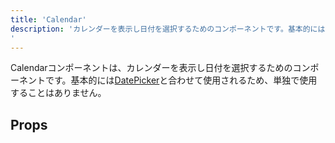 ```yaml
---
title: 'Calendar'
description: 'カレンダーを表示し日付を選択するためのコンポーネントです。基本的にはDatePickerと合わせて使用されるため、単独で使用することはありません。
'
---
```


Calendarコンポーネントは、カレンダーを表示し日付を選択するためのコンポーネントです。基本的には[DatePicker](/products/components/date-picker/)と合わせて使用されるため、単独で使用することはありません。

<ComponentStory name="Calendar" />

## Props

<ComponentPropsTable name="Calendar" />


